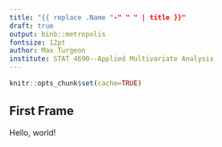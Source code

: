 ```yaml
---
title: "{{ replace .Name "-" " " | title }}"
draft: true
output: binb::metropolis
fontsize: 12pt
author: Max Turgeon
institute: STAT 4690--Applied Multivariate Analysis
---
```


```r
knitr::opts_chunk$set(cache=TRUE)
```

## First Frame

Hello, world!

